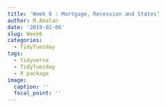 ```yaml
---
title: 'Week 6 : Mortgage, Recession and States'
author: M.Amalan
date: '2019-02-06'
slug: Week6
categories:
  - TidyTuesday
tags:
  - tidyverse
  - TidyTuesday
  - R package
image:
  caption: ''
  focal_point: ''
---
```


